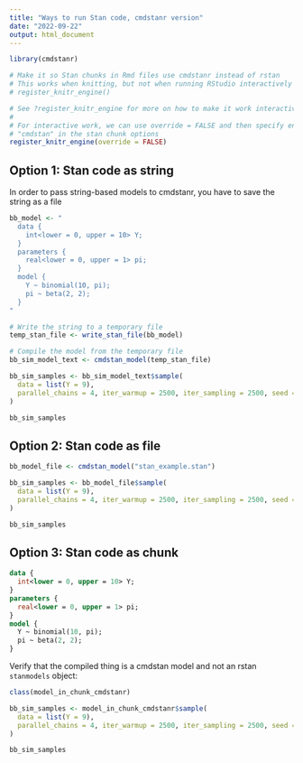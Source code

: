 ```yaml
---
title: "Ways to run Stan code, cmdstanr version"
date: "2022-09-22"
output: html_document
---
```



```r
library(cmdstanr)

# Make it so Stan chunks in Rmd files use cmdstanr instead of rstan
# This works when knitting, but not when running RStudio interactively
# register_knitr_engine()

# See ?register_knitr_engine for more on how to make it work interactively
#
# For interactive work, we can use override = FALSE and then specify engine =
# "cmdstan" in the stan chunk options
register_knitr_engine(override = FALSE)
```

## Option 1: Stan code as string

In order to pass string-based models to cmdstanr, you have to save the string as a file

```r
bb_model <- "
  data {
    int<lower = 0, upper = 10> Y;
  }
  parameters {
    real<lower = 0, upper = 1> pi;
  }
  model {
    Y ~ binomial(10, pi);
    pi ~ beta(2, 2);
  }
"

# Write the string to a temporary file
temp_stan_file <- write_stan_file(bb_model)

# Compile the model from the temporary file
bb_sim_model_text <- cmdstan_model(temp_stan_file)

bb_sim_samples <- bb_sim_model_text$sample(
  data = list(Y = 9), 
  parallel_chains = 4, iter_warmup = 2500, iter_sampling = 2500, seed = 84735
)

bb_sim_samples
```

## Option 2: Stan code as file

```r
bb_model_file <- cmdstan_model("stan_example.stan")

bb_sim_samples <- bb_model_file$sample(
  data = list(Y = 9), 
  parallel_chains = 4, iter_warmup = 2500, iter_sampling = 2500, seed = 84735
)

bb_sim_samples
```

## Option 3: Stan code as chunk

```stan
data {
  int<lower = 0, upper = 10> Y;
}
parameters {
  real<lower = 0, upper = 1> pi;
}
model {
  Y ~ binomial(10, pi);
  pi ~ beta(2, 2);
}
```

Verify that the compiled thing is a cmdstan model and not an rstan `stanmodels` object:

```r
class(model_in_chunk_cmdstanr)
```


```r
bb_sim_samples <- model_in_chunk_cmdstanr$sample(
  data = list(Y = 9), 
  parallel_chains = 4, iter_warmup = 2500, iter_sampling = 2500, seed = 84735
)

bb_sim_samples
```



















